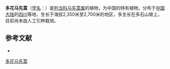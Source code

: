 {{Speciesbox
| name = 多花马先蒿
| status = 
| status_system = 
| image =
| genus = Pedicularis
| species = floribunda
| authority = Franch.
}}

'''多花马先蒿'''（[[学名|学名]]：{{lang|la|''Pedicularis floribunda''}}）是[[列当科|列当科]][[马先蒿属|马先蒿属]]的植物，为中国的特有植物。分布于[[中国大陆|中国大陆]]的[[四川|四川]]等地，生长于海拔2,350米至2,700米的地区，多生长在多石山坡上，目前尚未由人工引种栽培。

== 参考文献 ==
<div class="references-small">
* {{cite web| url =http://www.bioinfo.cn/db05/KmzwSpecies.php?action=view&id=21171| title =多花马先蒿| work =《中国高等植物数据库全库》| publisher =中国科学院微生物研究所| author =昆明植物研究所| accessdate =2009-02-25| deadurl =yes| archiveurl =https://web.archive.org/web/20160305102136/http://www.bioinfo.cn/db05/KmzwSpecies.php?action=view&id=21171| archivedate =2016-03-05}}
</div>
{{Taxonbar|from=Q10933069}}

[[Category:马先蒿属|多花马先蒿]]


{{植物小作品}}